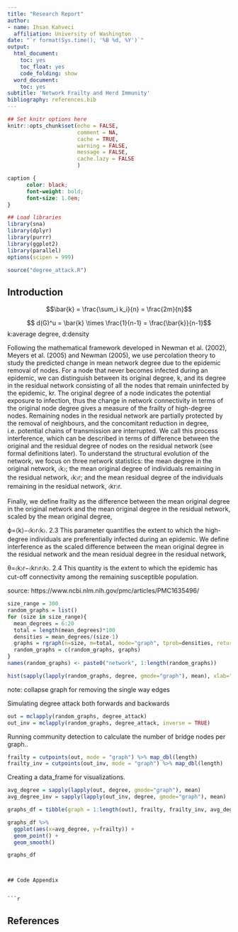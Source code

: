```yaml
---
title: "Research Report"
author:
- name: Ihsan Kahveci
  affiliation: University of Washington
date: "`r format(Sys.time(), '%B %d, %Y')`"
output:
  html_document:
    toc: yes
    toc_float: yes
    code_folding: show
  word_document:
    toc: yes
subtitle: 'Network Frailty and Herd Immunity'
bibliography: references.bib
---
```


```r
## Set knitr options here
knitr::opts_chunk$set(echo = FALSE,
                      comment = NA, 
                      cache = TRUE,
                      warning = FALSE,
                      message = FALSE, 
                      cache.lazy = FALSE
                      )

```

```css
caption {
      color: black;
      font-weight: bold;
      font-size: 1.0em;
}
```

```r
## Load libraries
library(sna)
library(dplyr)
library(purrr)
library(ggplot2)
library(parallel)
options(scipen = 999)

source("degree_attack.R")
```

## Introduction


$$\bar{k} = \frac{\sum_i k_i}{n} =  \frac{2m}{n}$$

$$ d(G)^u = \bar{k} \times \frac{1}{n-1} =  \frac{\bar{k}}{n-1}$$
k:average degree, d:density

Following the mathematical framework developed in Newman et al. (2002), Meyers et al. (2005) and Newman (2005), we use percolation theory to study the predicted change in mean network degree due to the epidemic removal of nodes. For a node that never becomes infected during an epidemic, we can distinguish between its original degree, k, and its degree in the residual network consisting of all the nodes that remain uninfected by the epidemic, kr. The original degree of a node indicates the potential exposure to infection, thus the change in network connectivity in terms of the original node degree gives a measure of the frailty of high-degree nodes. Remaining nodes in the residual network are partially protected by the removal of neighbours, and the concomitant reduction in degree, i.e. potential chains of transmission are interrupted. We call this process interference, which can be described in terms of difference between the original and the residual degree of nodes on the residual network (see formal definitions later). To understand the structural evolution of the network, we focus on three network statistics: the mean degree in the original network, 〈k〉; the mean original degree of individuals remaining in the residual network, 〈k〉r; and the mean residual degree of the individuals remaining in the residual network, 〈kr〉r.

Finally, we define frailty as the difference between the mean original degree in the original network and the mean original degree in the residual network, scaled by the mean original degree,

ϕ=⟨k⟩−〈k〉r〈k〉.
2.3
This parameter quantifies the extent to which the high-degree individuals are preferentially infected during an epidemic. We define interference as the scaled difference between the mean original degree in the residual network and the mean residual degree in the residual network,

θ=〈k〉r−〈kr〉r〈k〉.
2.4
This quantity is the extent to which the epidemic has cut-off connectivity among the remaining susceptible population.

source: https://www.ncbi.nlm.nih.gov/pmc/articles/PMC1635496/

```r
size_range = 300
random_graphs = list()
for (size in size_range){
  mean_degrees = 6:20
  total = length(mean_degrees)*100
  densities = mean_degrees/(size-1)
  graphs = rgraph(n=size, m=total, mode="graph", tprob=densities, return.as.edgelist = TRUE)
  random_graphs = c(random_graphs, graphs)
}
names(random_graphs) <- paste0("network", 1:length(random_graphs))
```





```r
hist(sapply(lapply(random_graphs, degree, gmode="graph"), mean), xlab="mean degree", main="")
```


note: collapse graph for removing the single way edges 



Simulating degree attack both forwards and backwards

```r
out = mclapply(random_graphs, degree_attack)
out_inv = mclapply(random_graphs, degree_attack, inverse = TRUE)
```


Running community detection to calculate the number of bridge nodes per graph..

```r
frailty = cutpoints(out, mode = "graph") %>% map_dbl(length)
frailty_inv = cutpoints(out_inv, mode = "graph") %>% map_dbl(length)
```


Creating a data_frame for visualizations.

```r
avg_degree = sapply(lapply(out, degree, gmode="graph"), mean)
avg_degree_inv = sapply(lapply(out_inv, degree, gmode="graph"), mean)

graphs_df = tibble(graph = 1:length(out), frailty, frailty_inv, avg_degree, avg_degree_inv)
```


```r
graphs_df %>%
  ggplot(aes(x=avg_degree, y=frailty)) +
  geom_point() +
  geom_smooth()
```

```r
graphs_df
```
```


## Code Appendix


```r

```

## References


